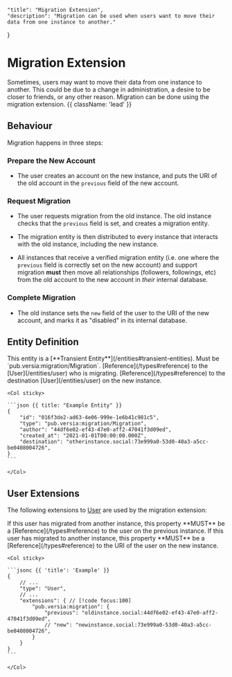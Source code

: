     "title": "Migration Extension",
    "description": "Migration can be used when users want to move their data from one instance to another."
}

# Migration Extension

Sometimes, users may want to move their data from one instance to another. This could be due to a change in administration, a desire to be closer to friends, or any other reason. Migration can be done using the migration extension. {{ className: 'lead' }}

## Behaviour

Migration happens in three steps:

### Prepare the New Account

- The user creates an account on the new instance, and puts the URI of the old account in the `previous` field of the new account.

### Request Migration

- The user requests migration from the old instance. The old instance checks that the `previous` field is set, and creates a migration entity.

- The migration entity is then distributed to every instance that interacts with the old instance, including the new instance.

- All instances that receive a verified migration entity (i.e. one where the `previous` field is correctly set on the new account) and support migration **must** then move all relationships (followers, followings, etc) from the old account to the new account in *their* internal database.

### Complete Migration

- The old instance sets the `new` field of the user to the URI of the new account, and marks it as "disabled" in its internal database.


## Entity Definition

<Warning>
    This entity is a [**Transient Entity**](/entities#transient-entities).
</Warning>

<Row>
    <Col>
        <Properties name="Migration">
            <Property name="type" type="string" required={true}>
                Must be `pub.versia:migration/Migration`.
            </Property>
            <Property name="author" type="Reference" typeLink="/types#reference" required={true}>
                [Reference](/types#reference) to the [User](/entities/user) who is migrating.
            </Property>
            <Property name="destination" type="Reference" required={true} typeLink="/types#reference">
                [Reference](/types#reference) to the destination [User](/entities/user) on the new instance.
            </Property>
        </Properties>
    </Col>

    <Col sticky>

    ```json {{ title: "Example Entity" }}
    {
        "id": "016f3de2-ad63-4e06-999e-1e6b41c981c5",
        "type": "pub.versia:migration/Migration",
        "author": "44df6e02-ef43-47e0-aff2-47041f3d09ed",
        "created_at": "2021-01-01T00:00:00.000Z",
        "destination": "otherinstance.social:73e999a0-53d0-40a3-a5cc-be0408004726",
    }
    ```

    </Col>
</Row>

## User Extensions

The following extensions to [User](/entities/user) are used by the migration extension:

<Row>
    <Col>
        <Properties name="MigrationExtension">
            <Property name="previous" type="Reference" required={true} typeLink="/types#reference">
                If this user has migrated from another instance, this property **MUST** be a [Reference](/types#reference) to the user on the previous instance.
            </Property>
            <Property name="new" type="Reference" required={false} typeLink="/types#reference">
                If this user has migrated to another instance, this property **MUST** be a [Reference](/types#reference) to the URI of the user on the new instance.
            </Property>
        </Properties>
    </Col>

    <Col sticky>

    ```jsonc {{ 'title': 'Example' }}
    {
        // ...
        "type": "User",
        // ...
        "extensions": { // [!code focus:100]
            "pub.versia:migration": {
                "previous": "oldinstance.social:44df6e02-ef43-47e0-aff2-47041f3d09ed",
                // "new": "newinstance.social:73e999a0-53d0-40a3-a5cc-be0408004726",
            } 
        }
    }
    ```

    </Col>
</Row>